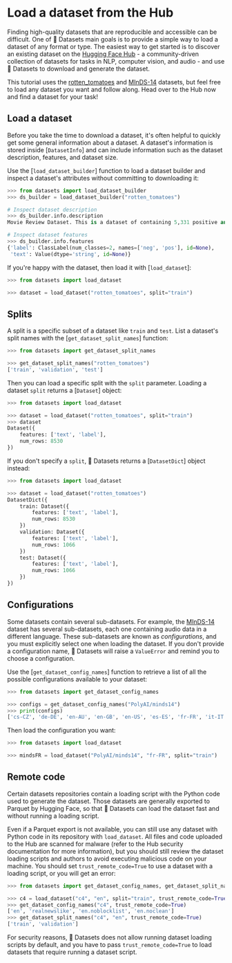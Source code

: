 # Load a dataset from the Hub

Finding high-quality datasets that are reproducible and accessible can be difficult. One of 🤗 Datasets main goals is to provide a simple way to load a dataset of any format or type. The easiest way to get started is to discover an existing dataset on the [Hugging Face Hub](https://huggingface.co/datasets) - a community-driven collection of datasets for tasks in NLP, computer vision, and audio - and use 🤗 Datasets to download and generate the dataset.

This tutorial uses the [rotten_tomatoes](https://huggingface.co/datasets/rotten_tomatoes) and [MInDS-14](https://huggingface.co/datasets/PolyAI/minds14) datasets, but feel free to load any dataset you want and follow along. Head over to the Hub now and find a dataset for your task!

## Load a dataset

Before you take the time to download a dataset, it's often helpful to quickly get some general information about a dataset. A dataset's information is stored inside [`DatasetInfo`] and can include information such as the dataset description, features, and dataset size. 

Use the [`load_dataset_builder`] function to load a dataset builder and inspect a dataset's attributes without committing to downloading it:

```py
>>> from datasets import load_dataset_builder
>>> ds_builder = load_dataset_builder("rotten_tomatoes")

# Inspect dataset description
>>> ds_builder.info.description
Movie Review Dataset. This is a dataset of containing 5,331 positive and 5,331 negative processed sentences from Rotten Tomatoes movie reviews. This data was first used in Bo Pang and Lillian Lee, ``Seeing stars: Exploiting class relationships for sentiment categorization with respect to rating scales.'', Proceedings of the ACL, 2005.

# Inspect dataset features
>>> ds_builder.info.features
{'label': ClassLabel(num_classes=2, names=['neg', 'pos'], id=None),
 'text': Value(dtype='string', id=None)}
```

If you're happy with the dataset, then load it with [`load_dataset`]:

```py
>>> from datasets import load_dataset

>>> dataset = load_dataset("rotten_tomatoes", split="train")
```

## Splits

A split is a specific subset of a dataset like `train` and `test`. List a dataset's split names with the [`get_dataset_split_names`] function:

```py
>>> from datasets import get_dataset_split_names

>>> get_dataset_split_names("rotten_tomatoes")
['train', 'validation', 'test']
```

Then you can load a specific split with the `split` parameter. Loading a dataset `split` returns a [`Dataset`] object:

```py
>>> from datasets import load_dataset

>>> dataset = load_dataset("rotten_tomatoes", split="train")
>>> dataset
Dataset({
    features: ['text', 'label'],
    num_rows: 8530
})
```

If you don't specify a `split`, 🤗 Datasets returns a [`DatasetDict`] object instead:

```py
>>> from datasets import load_dataset

>>> dataset = load_dataset("rotten_tomatoes")
DatasetDict({
    train: Dataset({
        features: ['text', 'label'],
        num_rows: 8530
    })
    validation: Dataset({
        features: ['text', 'label'],
        num_rows: 1066
    })
    test: Dataset({
        features: ['text', 'label'],
        num_rows: 1066
    })
})
```

## Configurations

Some datasets contain several sub-datasets. For example, the [MInDS-14](https://huggingface.co/datasets/PolyAI/minds14) dataset has several sub-datasets, each one containing audio data in a different language. These sub-datasets are known as *configurations*, and you must explicitly select one when loading the dataset. If you don't provide a configuration name, 🤗 Datasets will raise a `ValueError` and remind you to choose a configuration.

Use the [`get_dataset_config_names`] function to retrieve a list of all the possible configurations available to your dataset:

```py
>>> from datasets import get_dataset_config_names

>>> configs = get_dataset_config_names("PolyAI/minds14")
>>> print(configs)
['cs-CZ', 'de-DE', 'en-AU', 'en-GB', 'en-US', 'es-ES', 'fr-FR', 'it-IT', 'ko-KR', 'nl-NL', 'pl-PL', 'pt-PT', 'ru-RU', 'zh-CN', 'all']
```

Then load the configuration you want:

```py
>>> from datasets import load_dataset

>>> mindsFR = load_dataset("PolyAI/minds14", "fr-FR", split="train")
```

## Remote code

Certain datasets repositories contain a loading script with the Python code used to generate the dataset.
Those datasets are generally exported to Parquet by Hugging Face, so that 🤗 Datasets can load the dataset fast and without running a loading script.

Even if a Parquet export is not available, you can still use any dataset with Python code in its repository with `load_dataset`.
All files and code uploaded to the Hub are scanned for malware (refer to the Hub security documentation for more information), but you should still review the dataset loading scripts and authors to avoid executing malicious code on your machine. You should set `trust_remote_code=True` to use a dataset with a loading script, or you will get an error:

```py
>>> from datasets import get_dataset_config_names, get_dataset_split_names, load_dataset

>>> c4 = load_dataset("c4", "en", split="train", trust_remote_code=True)
>>> get_dataset_config_names("c4", trust_remote_code=True)
['en', 'realnewslike', 'en.noblocklist', 'en.noclean']
>>> get_dataset_split_names("c4", "en", trust_remote_code=True)
['train', 'validation']
```

<Tip warning=true>

For security reasons, 🤗 Datasets does not allow running dataset loading scripts by default, and you have to pass `trust_remote_code=True` to load datasets that require running a dataset script.

</Tip>
